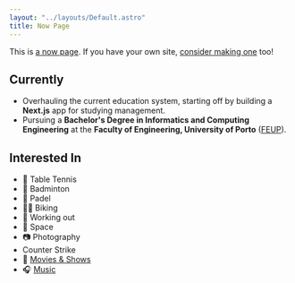 ```yaml
---
layout: "../layouts/Default.astro"
title: Now Page
---
```



This is [a now page](https://nownownow.com/about). If you have your own site, [consider making one](https://nownownow.com/about) too!

## Currently

- Overhauling the current education system, starting off by building a <Logo src="nextjs" /> **Next.js** app for studying management.
- Pursuing a **Bachelor's Degree in Informatics and Computing Engineering** at the **Faculty of Engineering, University of Porto** ([FEUP](https://www.up.pt/portal/en/feup/)).

## Interested In

- 🏓 Table Tennis
- 🏸 Badminton
- 🥎 Padel
- 🚴‍♂️ Biking
- 💪 Working out
- 🚀 Space
- 📷 Photography
- <Logo src="cs2" /> Counter Strike
- 🎥 [Movies & Shows](http://url.rgo.pt/movies)
- 🎧 [Music](http://url.rgo.pt/music)
